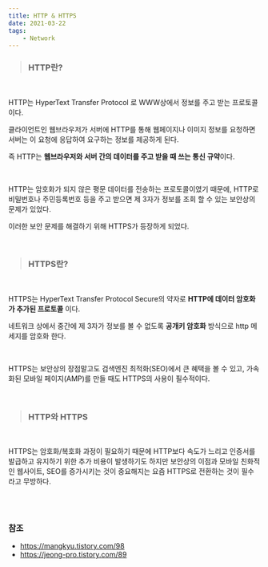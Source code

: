 ```yaml
---
title: HTTP & HTTPS
date: 2021-03-22
tags:
    - Network
---
```


> ### HTTP란?

<br/>

HTTP는 HyperText Transfer Protocol 로 WWW상에서 정보를 주고 받는 프로토콜이다.

클라이언트인 웹브라우저가 서버에 HTTP를 통해 웹페이지나 이미지 정보를 요청하면 서버는 이 요청에 응답하여 요구하는 정보를 제공하게 된다. 

즉 HTTP는 **웹브라우저와 서버 간의 데이터를 주고 받을 때 쓰는 통신 규약**이다.

<br/>

HTTP는 암호화가 되지 않은 평문 데이터를 전송하는 프로토콜이였기 때문에, HTTP로 비밀번호나 주민등록번호 등을 주고 받으면 제 3자가 정보를 조회 할 수 있는 보안상의 문제가 있었다.

이러한 보안 문제를 해결하기 위해 HTTPS가 등장하게 되었다.

<br/>

> ### HTTPS란?

<br/>

HTTPS는 HyperText Transfer Protocol Secure의 약자로 **HTTP에 데이터 암호화가 추가된 프로토콜** 이다.

네트워크 상에서 중간에 제 3자가 정보를 볼 수 없도록 **공개키 암호화** 방식으로 http 메세지를 암호화 한다.

<br/>

HTTPS는 보안상의 장점말고도 검색엔진 최적화(SEO)에서 큰 혜택을 볼 수 있고, 가속화된 모바일 페이지(AMP)를 만들 때도 HTTPS의 사용이 필수적이다.

<br/>

> ### HTTP와 HTTPS

<br/>

HTTPS는 암호화/복호화 과정이 필요하기 때문에 HTTP보다 속도가 느리고 인증서를 발급하고 유지하기 위한 추가 비용이 발생하기도 하지만 보안상의 이점과 모바일 친화적인 웹사이트, SEO를 증가시키는 것이 중요해지는 요즘 HTTPS로 전환하는 것이 필수라고 무방하다.

<br/>
<br/>

### 참조

- https://mangkyu.tistory.com/98
- https://jeong-pro.tistory.com/89